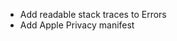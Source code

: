- <PlatformLink to="/sourcemaps/">Add readable stack traces to Errors</PlatformLink>
- <PlatformLink to="/data-management/apple-privacy-manifest">Add Apple Privacy manifest</PlatformLink>

